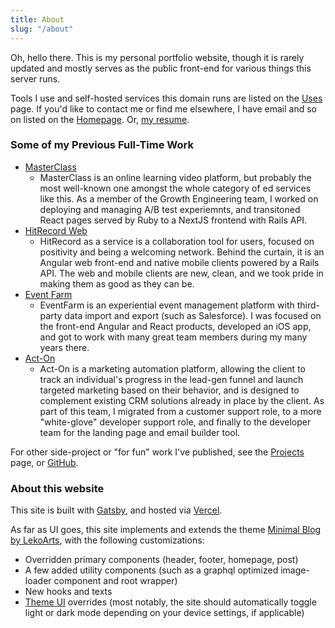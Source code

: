 ```yaml
---
title: About
slug: "/about"
---
```

Oh, hello there. This is my personal portfolio website, though it is rarely updated and mostly serves as the public front-end for various things this server runs.

Tools I use and self-hosted services this domain runs are listed on the [Uses](/uses) page. If you'd like to contact me or find me elsewhere, I have email and so on listed on the [Homepage](/). Or, [my resume](https://standardresume.co/r/jeremy-d-collins).

### Some of my Previous Full-Time Work
* [MasterClass](https://masterclass.com)
    * MasterClass is an online learning video platform, but probably the most well-known one amongst the whole category of ed services like this. As a member of the Growth Engineering team, I worked on deploying and managing A/B test experiemnts, and transitoned React pages served by Ruby to a NextJS frontend with Rails API.
* [HitRecord Web](https://hitrecord.org)
    * HitRecord as a service is a collaboration tool for users, focused on positivity and being a welcoming network. Behind the curtain, it is an Angular web front-end and native mobile clients powered by a Rails API. The web and mobile clients are new, clean, and we took pride in making them as good as they can be.
* [Event Farm](https://eventfarm.com)
    * EventFarm is an experiential event management platform with third-party data import and export (such as Salesforce). I was focused on the front-end Angular and React products, developed an iOS app, and got to work with many great team members during my many years there.
* [Act-On](https://act-on.com)
    * Act-On is a marketing automation platform, allowing the client to track an individual's progress in the lead-gen funnel and launch targeted marketing based on their behavior, and is designed to complement existing CRM solutions already in place by the client. As part of this team, I migrated from a customer support role, to a more "white-glove" developer support role, and finally to the developer team for the landing page and email builder tool.

For other side-project or "for fun" work I've published, see the [Projects](/projects) page, or [GitHub](https://github.com/jdodsoncollins).

### About this website

This site is built with [Gatsby](https://www.gatsbyjs.org/), and hosted via [Vercel](https://vercel.com/dashboard).

As far as UI goes, this site implements and extends the theme [Minimal Blog by LekoArts](https://github.com/LekoArts/gatsby-themes/tree/master/themes/gatsby-theme-minimal-blog), with the following customizations:
- Overridden primary components (header, footer, homepage, post)
- A few added utility components (such as a graphql optimized image-loader component and root wrapper)
- New hooks and texts
- [Theme UI](https://www.gatsbyjs.org/docs/theme-ui/) overrides (most notably, the site should automatically toggle light or dark mode depending on your device settings, if applicable)
